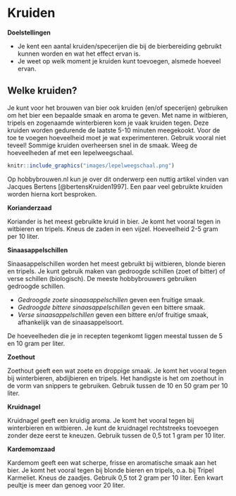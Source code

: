 # Kruiden

:::{.chapterintro}
**Doelstellingen**

-  Je kent een aantal kruiden/specerijen die bij de bierbereiding gebruikt kunnen worden en wat het effect ervan is.
-  Je weet op welk moment je kruiden kunt toevoegen, alsmede hoeveel ervan.
:::

## Welke kruiden?

Je kunt voor het brouwen van bier ook kruiden (en/of specerijen) gebruiken om het bier een bepaalde smaak en aroma te geven. Met name in witbieren, tripels en zogenaamde winterbieren kom je vaak kruiden tegen. Deze kruiden worden gedurende de laatste 5-10 minuten meegekookt. Voor de toe te voegen hoeveelheid moet je wat experimenteren. Gebruik vooral niet teveel! Sommige kruiden overheersen snel in de smaak. Weeg de hoeveelheden af met een lepelweegschaal.

```r
knitr::include_graphics("images/lepelweegschaal.png")
```

Op hobbybrouwen.nl kun je over dit onderwerp een nuttig artikel vinden van Jacques Bertens [@bertensKruiden1997]. Een paar veel gebruikte kruiden worden hierna kort besproken.

**Korianderzaad**

Koriander is het meest gebruikte kruid in bier. Je komt het vooral tegen in witbieren en tripels. Kneus de zaden in een vijzel. Hoeveelheid 2-5 gram per 10 liter.\pagebreak

**Sinaasappelschillen**

Sinaasappelschillen worden het meest gebruikt bij witbieren, blonde bieren en tripels. Je kunt gebruik maken van gedroogde schillen (zoet of bitter) of verse schillen (biologisch). De meeste hobbybrouwers gebruiken gedroogde schillen.

-  *Gedroogde zoete sinaasappelschillen* geven een fruitige smaak.
-  *Gedroogde bittere sinaasappelschillen* geven een bittere smaak.
-  *Verse sinaasappelschillen* geven een bittere en/of fruitige smaak, afhankelijk van de sinaasappelsoort.

De hoeveelheden die je in recepten tegenkomt liggen meestal tussen de 5 en 10 gram per liter.

**Zoethout**

Zoethout geeft een wat zoete en droppige smaak. Je komt het vooral tegen bij winterbieren, abdijbieren en tripels. Het handigste is het om zoethout in de vorm van snippers te gebruiken. Gebruik tussen de 10 en 50 gram per 10 liter.

**Kruidnagel**

Kruidnagel geeft een kruidig aroma. Je komt het vooral tegen bij winterbieren en witbieren. Je kunt de kruidnagel rechtstreeks toevoegen zonder deze eerst te kneuzen. Gebruik tussen de 0,5 tot 1 gram per 10 liter.

**Kardemomzaad**

Kardemom geeft een wat scherpe, frisse en aromatische smaak aan het bier. Je komt het vooral tegen bij blonde bieren en tripels, o.a. bij Tripel Karmeliet. Kneus de zaadjes. Gebruik 0,5 tot 2 gram per 10 liter. Een kwart peultje is meer dan genoeg voor 20 liter.
